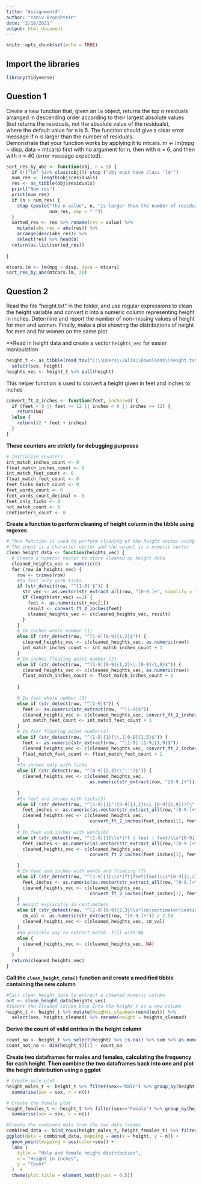 ```yaml
---
title: "Assignment4"
author: "Yaniv Bronshtein"
date: "2/18/2021"
output: html_document
---
```


```r
knitr::opts_chunk$set(echo = TRUE)
```


## Import the libraries
```r
library(tidyverse)
```

## Question 1

Create a new function that, given an `lm` object, returns the top n residuals  
arranged in descending order according to their largest absolute values  
(but returns the residuals, not the absolute value of the residuals),  
where the default value for n is 5. The function should give a clear error  
message if n is larger than the number of residuals.   
Demonstrate that your function works by applying it to
mtcars.lm <- lm(mpg ~ disp, data = mtcars)
first with no argument for n, then with n = 6, and then with n = 40 (error message expected).

```r
sort_res_by_abs <- function(obj, n = 5) {
  if (!("lm" %in% class(obj))) stop ("obj must have class 'lm'")
  num_res <- length(obj$residuals)
  res <- as_tibble(obj$residuals)
  print("Num res")
  print(num_res)
  if (n > num_res) {
    stop (paste("the n value", n, "is larger than the number of residuals", 
                num_res, sep = " "))
  } 
  sorted_res <- res %>% rename(res = value) %>% 
    mutate(abs_res = abs(res)) %>%
    arrange(desc(abs_res)) %>% 
    select(res) %>% head(n)
  return(as.list(sorted_res))
  
}

mtcars.lm <- lm(mpg ~ disp, data = mtcars)
sort_res_by_abs(mtcars.lm, 20)
```

## Question 2
Read the file "height.txt" in the folder, and use regular expressions to clean the height variable and convert it into a numeric column representing height in inches. Determine and report the number of non-missing values of height for men and women. Finally, make a plot showing the distributions of height for men and for women on the same plot.


**Read in height data and create a vector ```heights_vec``` for easier manipulation
```r
height_t <- as_tibble(read_tsv("C:\\Users\\Julia\\Downloads\\height.txt")) %>% 
  select(sex, height)
heights_vec <- height_t %>% pull(height)
```


This helper function is used to convert a height given in feet and inches to inches
```r
convert_ft_2_inches <- function(feet, inches=0) {
  if (feet < 0 || feet >= 12 || inches < 0 || inches >= 12) {
    return(NA)
  }else {
    return(12 * feet + inches)
  }
}
```

**These counters are strictly for debugging purposes**
```r
# Initialize counters
int_match_inches_count <- 0
float_match_inches_count <- 0
int_match_feet_count <- 0
float_match_feet_count <- 0
feet_ticks_match_count <- 0
feet_words_count <- 0
feet_words_count_decimal <- 0
feet_only_ticks <- 0
not_match_count <- 0
centimeters_count <- 0
```

**Create a function to perform cleaning of height column in the tibble using regexes**
```r
# Thus function is used to perform cleaning of the height vector using regexes
# The input is a character vector and the output is a numeric vector
clean_height_data <- function(heights_vec) {
  # Create a numeric vector to store cleaned up height data
  cleaned_heights_vec <- numeric(0) 
  for (row in heights_vec) {
    row <- trimws(row)
    #In feet only with ticks
    if (str_detect(row, "^[1-9]'$")) {
      str_vec <- as.vector(str_extract_all(row, "[0-9.]+", simplify = TRUE))
      if (length(str_vec) ==1) {
        feet <- as.numeric(str_vec[1])
        result <- convert_ft_2_inches(feet)
        cleaned_heights_vec <- c(cleaned_heights_vec, result)
      } 
    }
    # In inches whole number (1)
    else if (str_detect(row, "^[1-9][0-9]{1,2}$")) {
      cleaned_heights_vec <- c(cleaned_heights_vec, as.numeric(row))
      int_match_inches_count <- int_match_inches_count + 1
    }
    # In inches floating point number (2)
    else if (str_detect(row, "^[1-9][0-9]{1,2}\\.[0-9]{1,9}$")) {
      cleaned_heights_vec <- c(cleaned_heights_vec, as.numeric(row))
      float_match_inches_count <- float_match_inches_count + 1
      
    }
    
    # In feet whole number (3)
    else if (str_detect(row, "^[1-9]$")) {
      feet <- as.numeric(str_extract(row, "^[1-9]$"))
      cleaned_heights_vec <- c(cleaned_heights_vec, convert_ft_2_inches(feet, 0))
      int_match_feet_count <- int_match_feet_count + 1
    }
    # In feet floating point number(4)
    else if (str_detect(row, "^[1-9]{1}[\\.][0-9]{1,5}$")) {
      feet <- as.numeric(str_extract(row, "^[1-9].[1-9]{1,9}$"))
      cleaned_heights_vec <- c(cleaned_heights_vec, convert_ft_2_inches(feet, 0))
      float_match_feet_count <- float_match_feet_count + 1
    }
    #In inches only with ticks
    else if (str_detect(row, "^[0-9]{2,3}(\"|'')$")) {
      cleaned_heights_vec <- c(cleaned_heights_vec, 
                               as.numeric(str_extract(row, "[0-9.]+")))
      
    }
    #In feet and inches with ticks(5)
    else if (str_detect(row, "^[1-9]{1}'([0-9]{1,2}(\\.[0-9]{1,9})?(\"|'')?)?$")) {
      feet_inches <- as.numeric(as.vector(str_extract_all(row,"[0-9.]+", simplify = TRUE)))
      cleaned_heights_vec <- c(cleaned_heights_vec,
                               convert_ft_2_inches(feet_inches[1], feet_inches[2]))
    }
    # In feet and inches with words(6)
    else if (str_detect(row, "^[1-9]{1}\\s*(ft | feet | foot)\\s*[0-9]{1,2}\\s*(in | inches)")) {
      feet_inches <- as.numeric(as.vector(str_extract_all(row,"[0-9.]+", simplify = TRUE)))
      cleaned_heights_vec <- c(cleaned_heights_vec,
                               convert_ft_2_inches(feet_inches[1], feet_inches[2]))

    }
    # In feet and inches with words and floating (7)
    else if (str_detect(row, "^[1-9]{1}\\s*(ft|feet|foot)\\s*[0-9]{1,2}\\.[0-9]{1,9}\\s*(in | inches)$")) {
      feet_inches <- as.numeric(as.vector(str_extract_all(row,"[0-9.]+", simplify = TRUE)))
      cleaned_heights_vec <- c(cleaned_heights_vec,
                               convert_ft_2_inches(feet_inches[1], feet_inches[2]))
    }
    # Height explicitly in centimeters
    else if (str_detect(row, "^[1-9][0-9]{2,3}\\s*(cm|centimeter|centimeters)$")) {
      cm_val <- as.numeric(str_extract(row, "[0-9.]+")) / 2.54
      cleaned_heights_vec <- c(cleaned_heights_vec, cm_val)
    }
    #No possible way to extract match. fill with NA  
    else {
      cleaned_heights_vec <- c(cleaned_heights_vec, NA)
    }
  }
  return(cleaned_heights_vec)
}
```

**Call the ```clean_height_data()``` function and create a modified tibble containing the new column**
```r

#Call clean_height_data to extract a cleaned numeric column
out <- clean_height_data(heights_vec)
#Insert the cleaned column back into the height_t as a new column
height_t <- height_t %>% mutate(heights_cleaned=round(out)) %>%
  select(sex, heights_cleaned) %>% rename(height = heights_cleaned)
```

**Derive the count of valid entries in the height column**
```r
count_na <- height_t %>% select(height) %>% is.na() %>% sum %>% as.numeric()
count_not_na <- dim(height_t)[1] - count_na
```

**Create two dataframes for males and females, calculating the frequency for each height. Then combine the two dataframes back into one and plot the height distribution using a ggplot**

```r
# Create male plot
height_males_t <- height_t %>% filter(sex=="Male") %>% group_by(height) %>% 
  summarise(sex = sex, n = n())

# Create the female plot
height_females_t <- height_t %>% filter(sex=="Female") %>% group_by(height) %>% 
  summarise(sex = sex, n = n())

#Create the combined data from the two data frames
combined_data <- bind_rows(height_males_t, height_females_t) %>% filter(!is.na(height))
ggplot(data = combined_data, mapping = aes(x = height, y = n)) +
  geom_point(mapping = aes(color=sex)) +
  labs (
    title = "Male and female height distribution",
    x = "Height in inches",
    y = "Count"
  )  +
  theme(plot.title = element_text(hjust = 0.5))
```